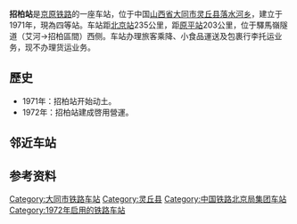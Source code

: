 {{Infobox China railway station
|车站名称 = 招柏站
|图片 = 
|图片介绍 = 
|车站名称拼音 = Zhaobai
|英文名称 = Zhaobai Railway Station
|车站代码 = 14306<ref>{{cite book|title=中华人民共和国铁路车站代码（GB/T 10302-2010）|publisher=中国标准出版社|year=2010|isbn=155066140495|ignore-isbn-error=true|pages=46}}</ref>
|电报码 = ZBP<ref>{{cite book|author=铁道部电子计算技术中心, 铁道部运输局|title=铁路车站站名代码表：TMIS使用|publisher=中国铁道出版社|location=北京|year=1998|isbn=9787113030995|pages=15}}</ref>
|拼音码 = ZBA
|车站类型 = 客運站
|始建时间 = 1971年
|开通运营 = 1972年
|车站地址 = {{PRC}}[[山西省|山西省]][[大同市|大同市]][[灵丘县|灵丘县]][[落水河乡|落水河乡]]
|坐标 = {{coord|39.403443|114.402890|display=inline,title}}
|归属 = [[北京铁路局|北京铁路局]][[北京西车务段|北京西车务段]]
|线路 = [[京原铁路|京原铁路]]
|车站等级 = 四等站
}}

'''招柏站'''是[[京原铁路|京原铁路]]的一座车站，位于中国[[山西省|山西省]][[大同市|大同市]][[灵丘县|灵丘县]][[落水河乡|落水河乡]]，建立于1971年，現為四等站。车站距[[北京站|北京站]]235公里，距[[原平站|原平站]]203公里，位于驛馬嶺隧道（艾河→招柏區間）西侧。车站办理旅客乘降、小食品運送及包裹行李托运业务，现不办理货运业务。

== 歷史 ==

*1971年：招柏站开始动土。
*1972年：招柏站建成啓用營運。

== 邻近车站 ==
{{start rail box}}
{{s-inop|[[艾河站|艾河站]]|}}
{{s-line|[[京原铁路|京原铁路]]|}}
{{s-inop|[[云彩岭站|云彩岭站]]|}}
{{end box}}

== 参考资料 ==
{{reflist}}
{{京原铁路}}
{{中国铁路小作品}}
[[Category:大同市铁路车站|Category:大同市铁路车站]]
[[Category:灵丘县|Category:灵丘县]]
[[Category:中国铁路北京局集团车站|Category:中国铁路北京局集团车站]]
[[Category:1972年启用的铁路车站|Category:1972年启用的铁路车站]]